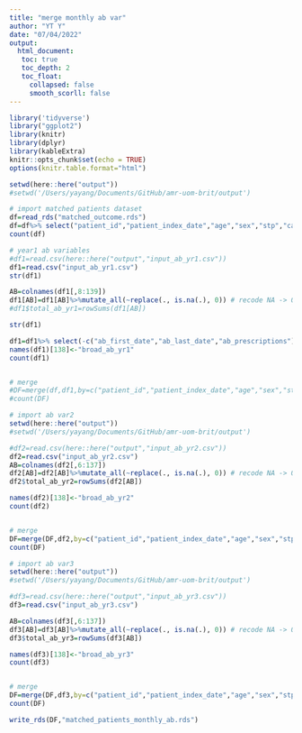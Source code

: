```yaml
---
title: "merge monthly ab var"
author: "YT Y"
date: "07/04/2022"
output: 
  html_document:
   toc: true
   toc_depth: 2
   toc_float:
     collapsed: false
     smooth_scorll: false
---
```


```r
library('tidyverse')
library("ggplot2")
library(knitr)
library(dplyr)
library(kableExtra)
knitr::opts_chunk$set(echo = TRUE)
options(knitr.table.format="html")


```


```r
setwd(here::here("output"))
#setwd('/Users/yayang/Documents/GitHub/amr-uom-brit/output')

# import matched patients dataset
df=read_rds("matched_outcome.rds")
df=df%>% select("patient_id","patient_index_date","age","sex","stp","case","subclass","total_ab")
count(df)

# year1 ab variables
#df1=read.csv(here::here("output","input_ab_yr1.csv"))
df1=read.csv("input_ab_yr1.csv")
str(df1)

AB=colnames(df1[,8:139])
df1[AB]=df1[AB]%>%mutate_all(~replace(., is.na(.), 0)) # recode NA -> 0
#df1$total_ab_yr1=rowSums(df1[AB])

str(df1)

df1=df1%>% select(-c("ab_first_date","ab_last_date","ab_prescriptions"))
names(df1)[138]<-"broad_ab_yr1"
count(df1)


# merge
#DF=merge(df,df1,by=c("patient_id","patient_index_date","age","sex","stp"))
#count(DF)

```

```r
# import ab var2
setwd(here::here("output"))
#setwd('/Users/yayang/Documents/GitHub/amr-uom-brit/output')

#df2=read.csv(here::here("output","input_ab_yr2.csv"))
df2=read.csv("input_ab_yr2.csv")
AB=colnames(df2[,6:137])
df2[AB]=df2[AB]%>%mutate_all(~replace(., is.na(.), 0)) # recode NA -> 0
df2$total_ab_yr2=rowSums(df2[AB])

names(df2)[138]<-"broad_ab_yr2"
count(df2)


# merge
DF=merge(DF,df2,by=c("patient_id","patient_index_date","age","sex","stp"))
count(DF)

```

```r
# import ab var3
setwd(here::here("output"))
#setwd('/Users/yayang/Documents/GitHub/amr-uom-brit/output')

#df3=read.csv(here::here("output","input_ab_yr3.csv"))
df3=read.csv("input_ab_yr3.csv")

AB=colnames(df3[,6:137])
df3[AB]=df3[AB]%>%mutate_all(~replace(., is.na(.), 0)) # recode NA -> 0
df3$total_ab_yr3=rowSums(df3[AB])

names(df3)[138]<-"broad_ab_yr3"
count(df3)


# merge
DF=merge(DF,df3,by=c("patient_id","patient_index_date","age","sex","stp"))
count(DF)

write_rds(DF,"matched_patients_monthly_ab.rds")
```

